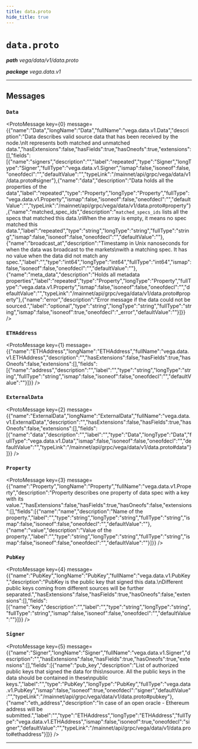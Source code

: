 ```yaml
---
title: data.proto
hide_title: true
---
```



# `data.proto`
_**path** vega/data/v1/data.proto_

_**package** vega.data.v1_



---

## Messages


### `Data`
<ProtoMessage key={0} message={{"name":"Data","longName":"Data","fullName":"vega.data.v1.Data","description":"Data describes valid source data that has been received by the node.\nIt represents both matched and unmatched data.","hasExtensions":false,"hasFields":true,"hasOneofs":true,"extensions":[],"fields":[{"name":"signers","description":"","label":"repeated","type":"Signer","longType":"Signer","fullType":"vega.data.v1.Signer","ismap":false,"isoneof":false,"oneofdecl":"","defaultValue":"","typeLink":"/mainnet/api/grpc/vega/data/v1/data.proto#signer"},{"name":"data","description":"Data holds all the properties of the data","label":"repeated","type":"Property","longType":"Property","fullType":"vega.data.v1.Property","ismap":false,"isoneof":false,"oneofdecl":"","defaultValue":"","typeLink":"/mainnet/api/grpc/vega/data/v1/data.proto#property"},{"name":"matched_spec_ids","description":"`matched_specs_ids` lists all the specs that matched this data.\nWhen the array is empty, it means no spec matched this data.","label":"repeated","type":"string","longType":"string","fullType":"string","ismap":false,"isoneof":false,"oneofdecl":"","defaultValue":""},{"name":"broadcast_at","description":"Timestamp in Unix nanoseconds for when the data was broadcast to the markets\nwith a matching spec. It has no value when the data did not match any spec.","label":"","type":"int64","longType":"int64","fullType":"int64","ismap":false,"isoneof":false,"oneofdecl":"","defaultValue":""},{"name":"meta_data","description":"Holds all metadata properties","label":"repeated","type":"Property","longType":"Property","fullType":"vega.data.v1.Property","ismap":false,"isoneof":false,"oneofdecl":"","defaultValue":"","typeLink":"/mainnet/api/grpc/vega/data/v1/data.proto#property"},{"name":"error","description":"Error message if the data could not be sourced.","label":"optional","type":"string","longType":"string","fullType":"string","ismap":false,"isoneof":true,"oneofdecl":"_error","defaultValue":""}]}} />


### `ETHAddress`
<ProtoMessage key={1} message={{"name":"ETHAddress","longName":"ETHAddress","fullName":"vega.data.v1.ETHAddress","description":"","hasExtensions":false,"hasFields":true,"hasOneofs":false,"extensions":[],"fields":[{"name":"address","description":"","label":"","type":"string","longType":"string","fullType":"string","ismap":false,"isoneof":false,"oneofdecl":"","defaultValue":""}]}} />


### `ExternalData`
<ProtoMessage key={2} message={{"name":"ExternalData","longName":"ExternalData","fullName":"vega.data.v1.ExternalData","description":"","hasExtensions":false,"hasFields":true,"hasOneofs":false,"extensions":[],"fields":[{"name":"data","description":"","label":"","type":"Data","longType":"Data","fullType":"vega.data.v1.Data","ismap":false,"isoneof":false,"oneofdecl":"","defaultValue":"","typeLink":"/mainnet/api/grpc/vega/data/v1/data.proto#data"}]}} />


### `Property`
<ProtoMessage key={3} message={{"name":"Property","longName":"Property","fullName":"vega.data.v1.Property","description":"Property describes one property of data spec with a key with its value.","hasExtensions":false,"hasFields":true,"hasOneofs":false,"extensions":[],"fields":[{"name":"name","description":"Name of the property.","label":"","type":"string","longType":"string","fullType":"string","ismap":false,"isoneof":false,"oneofdecl":"","defaultValue":""},{"name":"value","description":"Value of the property.","label":"","type":"string","longType":"string","fullType":"string","ismap":false,"isoneof":false,"oneofdecl":"","defaultValue":""}]}} />


### `PubKey`
<ProtoMessage key={4} message={{"name":"PubKey","longName":"PubKey","fullName":"vega.data.v1.PubKey","description":"PubKey is the public key that signed this data.\nDifferent public keys coming from different sources will be further separated.","hasExtensions":false,"hasFields":true,"hasOneofs":false,"extensions":[],"fields":[{"name":"key","description":"","label":"","type":"string","longType":"string","fullType":"string","ismap":false,"isoneof":false,"oneofdecl":"","defaultValue":""}]}} />


### `Signer`
<ProtoMessage key={5} message={{"name":"Signer","longName":"Signer","fullName":"vega.data.v1.Signer","description":"","hasExtensions":false,"hasFields":true,"hasOneofs":true,"extensions":[],"fields":[{"name":"pub_key","description":"List of authorized public keys that signed the data for this\nsource. All the public keys in the data should be contained in these\npublic keys.","label":"","type":"PubKey","longType":"PubKey","fullType":"vega.data.v1.PubKey","ismap":false,"isoneof":true,"oneofdecl":"signer","defaultValue":"","typeLink":"/mainnet/api/grpc/vega/data/v1/data.proto#pubkey"},{"name":"eth_address","description":"In case of an open oracle - Ethereum address will be submitted.","label":"","type":"ETHAddress","longType":"ETHAddress","fullType":"vega.data.v1.ETHAddress","ismap":false,"isoneof":true,"oneofdecl":"signer","defaultValue":"","typeLink":"/mainnet/api/grpc/vega/data/v1/data.proto#ethaddress"}]}} />

---


  